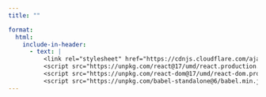 ```yaml
---
title: ""

format:
  html:
    include-in-header:
      - text: |
          <link rel="stylesheet" href="https://cdnjs.cloudflare.com/ajax/libs/font-awesome/6.0.0/css/all.min.css">
          <script src="https://unpkg.com/react@17/umd/react.production.min.js"></script>
          <script src="https://unpkg.com/react-dom@17/umd/react-dom.production.min.js"></script>
          <script src="https://unpkg.com/babel-standalone@6/babel.min.js"></script>
---
```



::: {#react-root}
:::

```{=html}
<div id="react-root"></div>
<script type="text/babel">
  function RegisterForm() {
    const { useState } = React;

    const [isLoading, setIsLoading] = useState(false);
    const [formData, setFormData] = useState({
      email: "",
      password: "",
      confirmPassword: "",
    });

    const handleSubmit = async (e) => {
      e.preventDefault();
      if (formData.password !== formData.confirmPassword) {
        alert("Passwords do not match");
        return;
      }
      setIsLoading(true);
      await new Promise((resolve) => setTimeout(resolve, 1000));
      setIsLoading(false);
    };

    return (
      <div
      style={{
    height: "100vh",
    width: "100vw",
    display: "flex",
    alignItems: "center",
    justifyContent: "center",
    background: "linear-gradient(45deg, #FF6B6B, #4ECDC4)",
    fontFamily: "-apple-system, BlinkMacSystemFont, 'Segoe UI', Roboto, sans-serif",
    margin: 0,
    padding: 0,
    position: "fixed",
    top: 0,
    left: 0,
  }}
      >
        <div
          style={{
            width: "100%",
            maxWidth: "400px",
            padding: "40px",
            borderRadius: "20px",
            backgroundColor: "rgba(255, 255, 255, 0.9)",
            backdropFilter: "blur(10px)",
            boxShadow: "0 8px 32px 0 rgba(31, 38, 135, 0.37)",
            border: "1px solid rgba(255, 255, 255, 0.18)",
            overflowY: "auto",
            maxHeight: "90vh",
          }}
        >
          <h1
            style={{
              margin: "0 0 24px 0",
              fontSize: "28px",
              fontWeight: "700",
              color: "#1a1a1a",
              textAlign: "center",
              background: "linear-gradient(45deg, #FF6B6B, #4ECDC4)",
              WebkitBackgroundClip: "text",
              WebkitTextFillColor: "transparent",
            }}
          >
            Create Account
          </h1>

          <form onSubmit={handleSubmit} style={{ width: "100%" }}>
            {["email", "password", "confirmPassword"].map((field, index) => (
              <div key={index} style={{ marginBottom: "20px" }}>
                <label
                  htmlFor={field}
                  style={{
                    display: "block",
                    marginBottom: "8px",
                    fontSize: "14px",
                    color: "#666",
                    fontWeight: "500",
                  }}
                >
                  {field === "confirmPassword" ? "Confirm Password" : field.charAt(0).toUpperCase() + field.slice(1)}
                </label>
                <input
                  id={field}
                  type={"password"}
                  value={formData[field]}
                  onChange={(e) => setFormData({ ...formData, [field]: e.target.value })}
                  required
                  placeholder={`Enter your ${field === "confirmPassword" ? "confirm password" : field}`}
                  style={{
                    width: "100%",
                    padding: "12px 16px",
                    border: "2px solid #e1e1e1",
                    borderRadius: "12px",
                    fontSize: "16px",
                    outline: "none",
                    transition: "all 0.3s ease",
                    backgroundColor: "rgba(255, 255, 255, 0.9)",
                  }}
                />
              </div>
            ))}

            <button
              type="submit"
              disabled={isLoading}
              style={{
                width: "100%",
                padding: "14px",
                backgroundColor: "#4ECDC4",
                color: "white",
                border: "none",
                borderRadius: "12px",
                fontSize: "16px",
                fontWeight: "600",
                cursor: "pointer",
                transition: "all 0.3s ease",
              }}
            >
              {isLoading ? "Loading..." : "Sign Up"}
            </button>

            <div
              style={{
                textAlign: "center",
                marginTop: "20px",
                fontSize: "14px",
                color: "#666",
              }}
            >
              Already have an account? <a href="/login.html" style={{ color: "#4ECDC4", textDecoration: "underline" }}>Sign in</a>
            </div>
          </form>
        </div>
      </div>
    );
  }

  ReactDOM.render(
    <RegisterForm />,
    document.getElementById('react-root')
  );
</script>
```